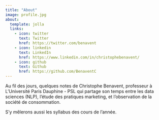 ```yaml
---
title: "About"
image: profile.jpg
about:
  template: jolla
  links:
    - icon: twitter
      text: Twitter
      href: https://twitter.com/benavent
    - icon: linkedin
      text: LinkedIn
      href: https://www.linkedin.com/in/christophebenavent/
    - icon: github
      text: Github
      href: https://github.com/BenaventC
---
```


Au fil des jours, quelques notes de Christophe Benavent, professeur à L'Université Paris Dauphine - PSL qui partage son temps entre les data sciences (NLP), l'étude des pratiques marketing, et l'observation de la société de consommation.

S'y mêlerons aussi les syllabus des cours de l'année.
